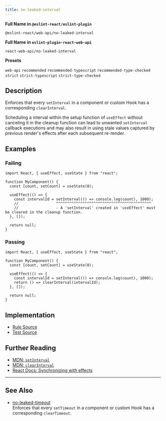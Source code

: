 ```yaml
---
title: no-leaked-interval
---
```


**Full Name in `@eslint-react/eslint-plugin`**

```plain copy
@eslint-react/web-api/no-leaked-interval
```

**Full Name in `eslint-plugin-react-web-api`**

```plain copy
react-web-api/no-leaked-interval
```

**Presets**

`web-api`
`recommended`
`recommended-typescript`
`recommended-type-checked`
`strict`
`strict-typescript`
`strict-type-checked`

## Description

Enforces that every `setInterval` in a component or custom Hook has a corresponding `clearInterval`.

Scheduling a interval within the setup function of `useEffect` without canceling it in the cleanup function can lead to unwanted `setInterval` callback executions and may also result in using stale values captured by previous render's effects after each subsequent re-render.

## Examples

### Failing

```tsx
import React, { useEffect, useState } from "react";

function MyComponent() {
  const [count, setCount] = useState(0);

  useEffect(() => {
    const intervalId = setInterval(() => console.log(count), 1000);
    //                 ^^^^^^^^^^^^^^^^^^^^^^^^^^^^^^^^^^^^^^^^^^^
    //                 - A 'setInterval' created in 'useEffect' must be cleared in the cleanup function.
  }, []);

  return null;
}
```

### Passing

```tsx
import React, { useEffect, useState } from "react";

function MyComponent() {
  const [count, setCount] = useState(0);

  useEffect(() => {
    const intervalId = setInterval(() => console.log(count), 1000);
    return () => clearInterval(intervalId);
  }, []);

  return null;
}
```

## Implementation

- [Rule Source](https://github.com/Rel1cx/eslint-react/tree/main/packages/plugins/eslint-plugin-react-web-api/src/rules/no-leaked-interval.ts)
- [Test Source](https://github.com/Rel1cx/eslint-react/tree/main/packages/plugins/eslint-plugin-react-web-api/src/rules/no-leaked-interval.spec.ts)

## Further Reading

- [MDN: `setInterval`](https://developer.mozilla.org/en-US/docs/Web/API/setInterval)
- [MDN: `clearInterval`](https://developer.mozilla.org/en-US/docs/Web/API/clearInterval)
- [React Docs: Synchronizing with effects](https://react.dev/learn/synchronizing-with-effects#putting-it-all-together)

---

## See Also

- [no-leaked-timeout](./web-api-no-leaked-timeout)\
  Enforces that every `setTimeout` in a component or custom Hook has a corresponding `clearTimeout`.
